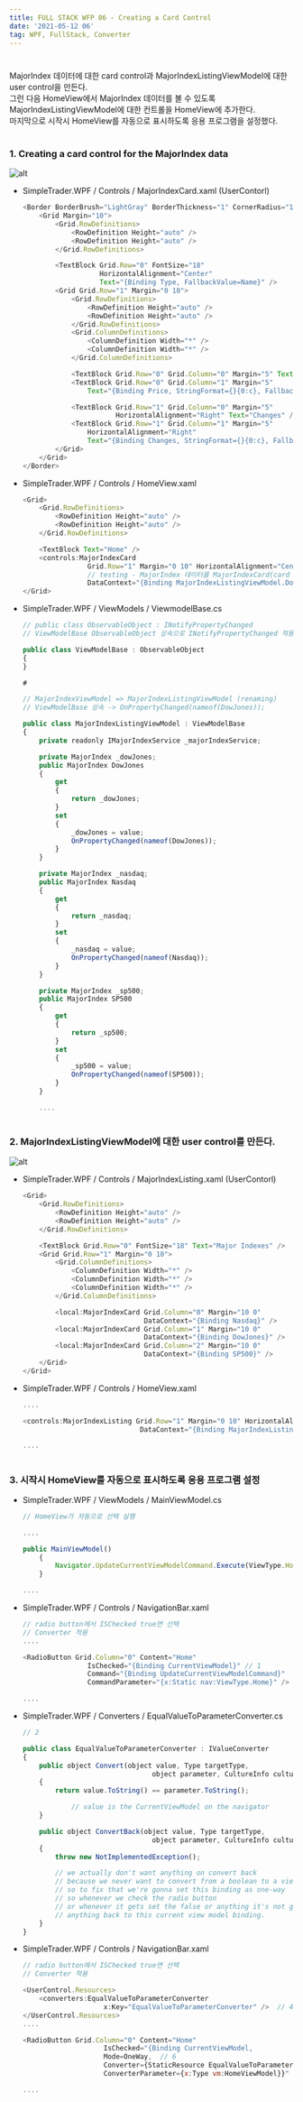 ```yaml
---
title: FULL STACK WFP 06 - Creating a Card Control
date: '2021-05-12 06'
tag: WPF, FullStack, Converter
---
```

#
MajorIndex 데이터에 대한 card control과 MajorIndexListingViewModel에 대한 user control을 만든다.  
그런 다음 HomeView에서 MajorIndex 데이터를 볼 수 있도록 MajorIndexListingViewModel에 대한 컨트롤을 HomeView에 추가한다.   
마지막으로 시작시 HomeView를 자동으로 표시하도록 응용 프로그램을 설정했다.
#
### 1. Creating a card control for the MajorIndex data
![alt](https://lh3.googleusercontent.com/xDqYYpVR8b994MLsd3Gvg-tYxvJqBGJ6QkS9S6ppfae5ABk3msDBigxhtjPk3DRHcDkdwTYNjRh0ozx8sOdeu87sjioqH5pHhugsSggOYg5ppTCYZXWNhyeKDVGzVH1RJetOkLC7ThMwb2uAnibIGid25QZU4TzKzUXj8rBUSoAlMjiD5TjfwojybDKIpW9RNMDEK54ZnIDm55B5WQxj6lBTVrVI_TW1w2_uz20d4sK4iYS93EUHT3Xd9nrhYTLU-axw_d-gC-7e9_zVldZbwjgWBNWzstPjwXUkEQWEq42zsEK1NQA1ppS2WVFPWC6JZXXPS9z1B5euhZnjyxc4_re7RC_8oE9VHGdmH1Y4gn7sjs4dDQGfRXdQHc6cPFziYt4wnR9IdKBBVTBnOcPkYOawAfqviJBn6geD4gPX5sfr3jrGEUX8PtSZY_n7yYMiOmE2fTpBTlUKrSZTD7oLJFPq15B-GPfd9EVmMUkKtcQG6RhpghKE8IiSbKOr8YE85xzbJmzVBugwpeA7wlYfWJHqW0EMFrFPLKYsR-ybTVArxZuLJcEXf7zbEOFYAdnS44LEWfRB_qjb1UHx2bxUCL40XKhmownf2GJOsB5JhhEl67_JGOSDrxSzVtN26Sm_p8D2bzfNsqzDwQuZiW-RzrkGW-3LcS2YwhaXfUj4LP8vm-gyMWSvtndxSDtIdmh_0RWD_ma16V-J_luIJpIb2w=w1119-h517-no?authuser=0)
* SimpleTrader.WPF / Controls / MajorIndexCard.xaml (UserContorl)
    ```js
    <Border BorderBrush="LightGray" BorderThickness="1" CornerRadius="10">
        <Grid Margin="10">
            <Grid.RowDefinitions>
                <RowDefinition Height="auto" />
                <RowDefinition Height="auto" />
            </Grid.RowDefinitions>

            <TextBlock Grid.Row="0" FontSize="18" 
                       HorizontalAlignment="Center"
                       Text="{Binding Type, FallbackValue=Name}" />
            <Grid Grid.Row="1" Margin="0 10">
                <Grid.RowDefinitions>
                    <RowDefinition Height="auto" />
                    <RowDefinition Height="auto" />
                </Grid.RowDefinitions>
                <Grid.ColumnDefinitions>
                    <ColumnDefinition Width="*" />
                    <ColumnDefinition Width="*" />
                </Grid.ColumnDefinitions>

                <TextBlock Grid.Row="0" Grid.Column="0" Margin="5" Text="Price" />
                <TextBlock Grid.Row="0" Grid.Column="1" Margin="5" 
                    Text="{Binding Price, StringFormat={}{0:c}, FallbackValue=$0.00}" />

                <TextBlock Grid.Row="1" Grid.Column="0" Margin="5" 
                           HorizontalAlignment="Right" Text="Changes" />
                <TextBlock Grid.Row="1" Grid.Column="1" Margin="5" 
                    HorizontalAlignment="Right" 
                    Text="{Binding Changes, StringFormat={}{0:c}, FallbackValue=$0.00}" />
            </Grid>
        </Grid>
    </Border>
    ```
* SimpleTrader.WPF / Controls / HomeView.xaml
    ```js
    <Grid>
        <Grid.RowDefinitions>
            <RowDefinition Height="auto" />
            <RowDefinition Height="auto" />
        </Grid.RowDefinitions>

        <TextBlock Text="Home" />
        <controls:MajorIndexCard 
                    Grid.Row="1" Margin="0 10" HorizontalAlignment="Center"
                    // testing - MajorIndex 데이터를 MajorIndexCard(card control)에 적용
                    DataContext="{Binding MajorIndexListingViewModel.DowJones}" />
    </Grid>
    ```
* SimpleTrader.WPF / ViewModels / ViewmodelBase.cs
    ```js
    // public class ObservableObject : INotifyPropertyChanged
    // ViewModelBase ObservableObject 상속으로 INotifyPropertyChanged 적용

    public class ViewModelBase : ObservableObject
    {
    }

    #

    // MajorIndexViewModel => MajorIndexListingViewModel (renaming)
    // ViewModelBase 상속 -> OnPropertyChanged(nameof(DowJones));

    public class MajorIndexListingViewModel : ViewModelBase
    {
        private readonly IMajorIndexService _majorIndexService;

        private MajorIndex _dowJones;
        public MajorIndex DowJones 
        {
            get
            {
                return _dowJones;
            }
            set
            {
                _dowJones = value;
                OnPropertyChanged(nameof(DowJones));
            }
        }

        private MajorIndex _nasdaq;
        public MajorIndex Nasdaq
        {
            get
            {
                return _nasdaq;
            }
            set
            {
                _nasdaq = value;
                OnPropertyChanged(nameof(Nasdaq));
            }
        }

        private MajorIndex _sp500;
        public MajorIndex SP500
        {
            get
            {
                return _sp500;
            }
            set
            {
                _sp500 = value;
                OnPropertyChanged(nameof(SP500));
            }
        }

        ....    
    ```
#
### 2. MajorIndexListingViewModel에 대한 user control를 만든다.
![alt](https://lh3.googleusercontent.com/qf1J7ZKsxAJ6pDtXzKYxIKI0oqfv8qraHayI_IDICyvnSsYMI9G6GOUc3FL8EW9kVRjciCzsjPqARQztFemnS1fxAmWhWrn-TLn8otjjJNzDgMc0l75n1I8SVPurEOVUYpvp2HCt0owz5LNceyLcOrqrnd4-QNRHNTn2v8qTnxvp-VYuEZXThjSTyz4ozHbAXNoxa6DQsK99LlqphjyJrAgZ9iQtfROUfOHX8ndj3oF_f3w_dYBCBoumjw2u46_pV5gLHzOWzx2c49KzHkRaenJhuL9-8O_Mvsc-791MNqFtGKrzBg1S20nbxo4suQurrY3Zs97brV8sxJqtsdUz_i-1yDJzWiiaNlEYnazSCbjGHviZP0_ii5e-MYErbuQ0AuEjRLReq8WM7vl6H_I-MCETdbJV3rA0DFq5oBSQmG-D8PzqO3PKoVla3SB53toMAzJRCz7GFpX26oI1lzeFZRTqa0frpxK7HUg_7-vtkESkq3PPUVN2BEOCVIqpv64j015SqvaoAXP6tUf83jTCLQ0WUQZwaO-dXkzSN0wbzU4udz-5jtn66IKI_YyqSOeAIGVWPaOA_T-tPykIRyJQ44GKUZt-HKlAw8rYJEJgFaMdahmym-r_-7vqr9aJuRlfxLaw2dc4rVm249bz9GLCrbeHXMArBE9yEUnW-R0o3KQgT9HMaUiElLQwIQq1H8PPmBf9FZdt7E_SQQE68H9__w=w1083-h355-no?authuser=0)
* SimpleTrader.WPF / Controls / MajorIndexListing.xaml (UserContorl)
    ```js
    <Grid>
        <Grid.RowDefinitions>
            <RowDefinition Height="auto" />
            <RowDefinition Height="auto" />
        </Grid.RowDefinitions>

        <TextBlock Grid.Row="0" FontSize="18" Text="Major Indexes" />
        <Grid Grid.Row="1" Margin="0 10">
            <Grid.ColumnDefinitions>
                <ColumnDefinition Width="*" />
                <ColumnDefinition Width="*" />
                <ColumnDefinition Width="*" />
            </Grid.ColumnDefinitions>

            <local:MajorIndexCard Grid.Column="0" Margin="10 0" 
                                  DataContext="{Binding Nasdaq}" />
            <local:MajorIndexCard Grid.Column="1" Margin="10 0" 
                                  DataContext="{Binding DowJones}" />
            <local:MajorIndexCard Grid.Column="2" Margin="10 0" 
                                  DataContext="{Binding SP500}" />
        </Grid>
    </Grid>
    ```
* SimpleTrader.WPF / Controls / HomeView.xaml
    ```js
    ....

    <controls:MajorIndexListing Grid.Row="1" Margin="0 10" HorizontalAlignment="Center"
                                 DataContext="{Binding MajorIndexListingViewModel}" />
    
    ....
    ```
#
### 3. 시작시 HomeView를 자동으로 표시하도록 응용 프로그램 설정
* SimpleTrader.WPF / ViewModels / MainViewModel.cs
    ```js
    // HomeView가 자동으로 선택 실행

    ....

    public MainViewModel()
        {
            Navigator.UpdateCurrentViewModelCommand.Execute(ViewType.Home);
        }

    ....
    ```
* SimpleTrader.WPF / Controls / NavigationBar.xaml
    ```js
    // radio button에서 ISChecked true면 선택 
    // Converter 적용
    ....

    <RadioButton Grid.Column="0" Content="Home" 
                    IsChecked="{Binding CurrentViewModel}" // 1 
                    Command="{Binding UpdateCurrentViewModelCommand}" 
                    CommandParameter="{x:Static nav:ViewType.Home}" />
    
    ....
    ```
* SimpleTrader.WPF / Converters / EqualValueToParameterConverter.cs
    ```js
    // 2

    public class EqualValueToParameterConverter : IValueConverter
    {
        public object Convert(object value, Type targetType, 
                                    object parameter, CultureInfo culture)
        {
            return value.ToString() == parameter.ToString();

                // value is the CurrentViewModel on the navigator
        }

        public object ConvertBack(object value, Type targetType, 
                                    object parameter, CultureInfo culture)
        {
            throw new NotImplementedException();

            // we actually don't want anything on convert back 
            // because we never want to convert from a boolean to a view model
            // so to fix that we're gonna set this binding as one-way
            // so whenever we check the radio button 
            // or whenever it gets set the false or anything it's not gonna send
            // anything back to this current view model binding.
        }
    }
    ```
* SimpleTrader.WPF / Controls / NavigationBar.xaml
    ```js
    // radio button에서 ISChecked true면 선택 
    // Converter 적용

    <UserControl.Resources>
        <converters:EqualValueToParameterConverter 
                        x:Key="EqualValueToParameterConverter" />  // 4
    </UserControl.Resources>
    ....

    <RadioButton Grid.Column="0" Content="Home" 
                        IsChecked="{Binding CurrentViewModel, 
                        Mode=OneWay,  // 6
                        Converter={StaticResource EqualValueToParameterConverter},  // 5
                        ConverterParameter={x:Type vm:HomeViewModel}}" // 3
    
    ....
    ```